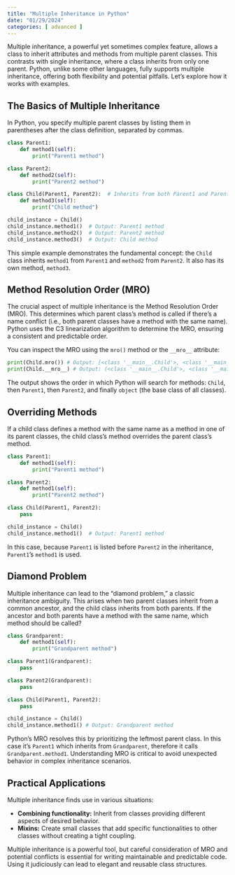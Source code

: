 ```yaml
---
title: "Multiple Inheritance in Python"
date: "01/29/2024"
categories: [ advanced ]
---
```



Multiple inheritance, a powerful yet sometimes complex feature, allows a class to inherit attributes and methods from multiple parent classes.  This contrasts with single inheritance, where a class inherits from only one parent. Python, unlike some other languages, fully supports multiple inheritance, offering both flexibility and potential pitfalls. Let's explore how it works with examples.

## The Basics of Multiple Inheritance

In Python, you specify multiple parent classes by listing them in parentheses after the class definition, separated by commas.

```python
class Parent1:
    def method1(self):
        print("Parent1 method")

class Parent2:
    def method2(self):
        print("Parent2 method")

class Child(Parent1, Parent2):  # Inherits from both Parent1 and Parent2
    def method3(self):
        print("Child method")

child_instance = Child()
child_instance.method1()  # Output: Parent1 method
child_instance.method2()  # Output: Parent2 method
child_instance.method3()  # Output: Child method
```

This simple example demonstrates the fundamental concept: the `Child` class inherits `method1` from `Parent1` and `method2` from `Parent2`. It also has its own method, `method3`.

## Method Resolution Order (MRO)

The crucial aspect of multiple inheritance is the Method Resolution Order (MRO).  This determines which parent class's method is called if there's a name conflict (i.e., both parent classes have a method with the same name). Python uses the C3 linearization algorithm to determine the MRO, ensuring a consistent and predictable order.

You can inspect the MRO using the `mro()` method or the `__mro__` attribute:


```python
print(Child.mro()) # Output: [<class '__main__.Child'>, <class '__main__.Parent1'>, <class '__main__.Parent2'>, <class 'object'>]
print(Child.__mro__) # Output: (<class '__main__.Child'>, <class '__main__.Parent1'>, <class '__main__.Parent2'>, <class 'object'>, <class 'type'>)

```

The output shows the order in which Python will search for methods:  `Child`, then `Parent1`, then `Parent2`, and finally `object` (the base class of all classes).

##  Overriding Methods

If a child class defines a method with the same name as a method in one of its parent classes, the child class's method overrides the parent class's method.


```python
class Parent1:
    def method1(self):
        print("Parent1 method")

class Parent2:
    def method1(self):
        print("Parent2 method")

class Child(Parent1, Parent2):
    pass

child_instance = Child()
child_instance.method1()  # Output: Parent1 method

```

In this case, because `Parent1` is listed before `Parent2` in the inheritance, `Parent1`'s `method1` is used.


## Diamond Problem

Multiple inheritance can lead to the "diamond problem," a classic inheritance ambiguity.  This arises when two parent classes inherit from a common ancestor, and the child class inherits from both parents.  If the ancestor and both parents have a method with the same name, which method should be called?


```python
class Grandparent:
    def method1(self):
        print("Grandparent method")

class Parent1(Grandparent):
    pass

class Parent2(Grandparent):
    pass

class Child(Parent1, Parent2):
    pass

child_instance = Child()
child_instance.method1() # Output: Grandparent method
```

Python's MRO resolves this by prioritizing the leftmost parent class.  In this case it's `Parent1` which inherits from `Grandparent`, therefore it calls `Grandparent.method1`.  Understanding MRO is critical to avoid unexpected behavior in complex inheritance scenarios.


##  Practical Applications

Multiple inheritance finds use in various situations:

* **Combining functionality:**  Inherit from classes providing different aspects of desired behavior.
* **Mixins:** Create small classes that add specific functionalities to other classes without creating a tight coupling.


Multiple inheritance is a powerful tool, but careful consideration of MRO and potential conflicts is essential for writing maintainable and predictable code.  Using it judiciously can lead to elegant and reusable class structures.

